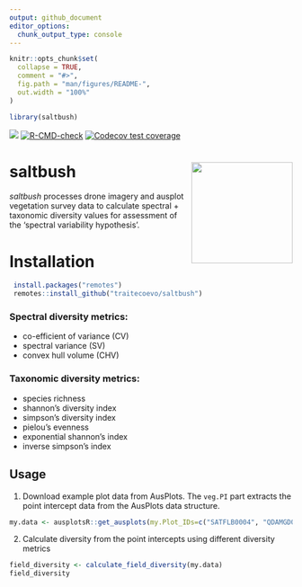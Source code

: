 ```yaml
---
output: github_document
editor_options: 
  chunk_output_type: console
---
```


<!-- README.md is generated from README.Rmd. Please edit that file -->

```r
knitr::opts_chunk$set(
  collapse = TRUE,
  comment = "#>",
  fig.path = "man/figures/README-",
  out.width = "100%"
)

library(saltbush)
```

<!-- badges: start -->
[![](https://img.shields.io/badge/lifecycle-experimental-orange.svg)](https://lifecycle.r-lib.org/articles/stages.html#experimental)
[![R-CMD-check](https://github.com/traitecoevo/saltbush/actions/workflows/R-CMD-check.yaml/badge.svg)](https://github.com/traitecoevo/saltbush/actions/workflows/R-CMD-check.yaml)
[![Codecov test coverage](https://codecov.io/gh/traitecoevo/saltbush/graph/badge.svg)](https://app.codecov.io/gh/traitecoevo/saltbush)
<!-- badges: end -->

# saltbush <img src="man/figures/saltbush_hex.png" align="right" width="180"/>

*saltbush* processes drone imagery and ausplot vegetation survey data to calculate spectral + taxonomic diversity values for assessment of the 'spectral variability hypothesis'.

# Installation

```r
 install.packages("remotes")
 remotes::install_github("traitecoevo/saltbush")
```

### Spectral diversity metrics:

+ co-efficient of variance (CV)
+ spectral variance (SV)
+ convex hull volume (CHV)

### Taxonomic diversity metrics:

+ species richness
+ shannon's diversity index
+ simpson's diversity index
+ pielou's evenness
+ exponential shannon's index
+ inverse simpson's index

## Usage

1. Download example plot data from AusPlots. The `veg.PI` part extracts the point intercept data from the AusPlots data structure.

```r
my.data <- ausplotsR::get_ausplots(my.Plot_IDs=c("SATFLB0004", "QDAMGD0022", "NTASTU0002"), veg.PI=TRUE)$veg.PI
```

2. Calculate diversity from the point intercepts using different diversity metrics

```r
field_diversity <- calculate_field_diversity(my.data)
field_diversity
```
